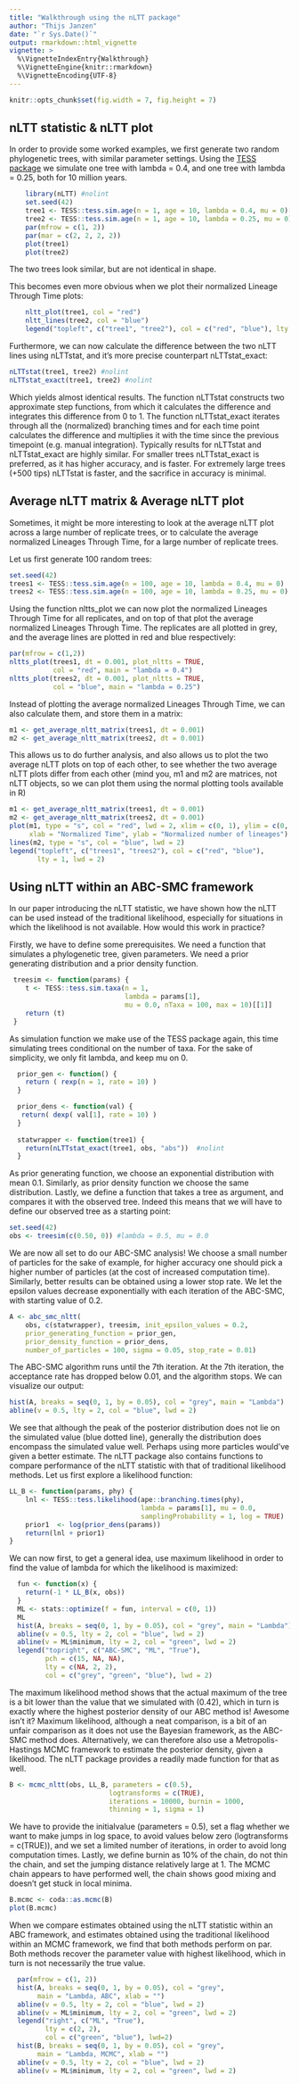 ```yaml
---
title: "Walkthrough using the nLTT package"
author: "Thijs Janzen"
date: "`r Sys.Date()`"
output: rmarkdown::html_vignette
vignette: >
  %\VignetteIndexEntry{Walkthrough}
  %\VignetteEngine{knitr::rmarkdown}
  %\VignetteEncoding{UTF-8}
---
```

```r
knitr::opts_chunk$set(fig.width = 7, fig.height = 7)
```
## nLTT statistic & nLTT plot
In order to provide some worked examples, we first generate two random phylogenetic trees, with similar parameter settings. Using the [TESS package](https://CRAN.R-project.org/package=TESS) we simulate one tree with lambda = 0.4, and one tree with lambda = 0.25, both for 10 million years.

```r
    library(nLTT) #nolint
    set.seed(42)
    tree1 <- TESS::tess.sim.age(n = 1, age = 10, lambda = 0.4, mu = 0)[[1]]
    tree2 <- TESS::tess.sim.age(n = 1, age = 10, lambda = 0.25, mu = 0)[[1]]
    par(mfrow = c(1, 2))
    par(mar = c(2, 2, 2, 2))
    plot(tree1) 
    plot(tree2)
```

The two trees look similar, but are not identical in shape.

This becomes even more obvious when we plot their normalized Lineage Through Time plots:
```r
    nltt_plot(tree1, col = "red")
    nltt_lines(tree2, col = "blue")
    legend("topleft", c("tree1", "tree2"), col = c("red", "blue"), lty = 1)
```

Furthermore, we can now calculate the difference between the two nLTT lines using nLTTstat, and it's more precise counterpart nLTTstat_exact:
```r
nLTTstat(tree1, tree2) #nolint
nLTTstat_exact(tree1, tree2) #nolint
```

Which yields almost identical results. The function nLTTstat constructs two approximate step functions, from which it calculates the difference and integrates this difference from 0 to 1. The function nLTTstat_exact iterates through all the (normalized) branching times and for each time point calculates the difference and multiplies it with the time since the previous timepoint (e.g. manual integration). Typically results for nLTTstat and nLTTstat_exact are highly similar. For smaller trees nLTTstat_exact is preferred, as it has higher accuracy, and is faster. For extremely large trees (+500 tips) nLTTstat is faster, and the sacrifice in accuracy is minimal.

## Average nLTT matrix & Average nLTT plot
Sometimes, it might be more interesting to look at the average nLTT plot across a large number of replicate trees, or to calculate the average normalized Lineages Through Time, for a large number of replicate trees.

Let us first generate 100 random trees:
```r
set.seed(42)
trees1 <- TESS::tess.sim.age(n = 100, age = 10, lambda = 0.4, mu = 0)
trees2 <- TESS::tess.sim.age(n = 100, age = 10, lambda = 0.25, mu = 0)
```
Using the function nltts_plot we can now plot the normalized Lineages Through Time for all replicates, and on top of that plot the average normalized Lineages Through Time. The replicates are all plotted in grey, and the average lines are plotted in red and blue respectively:
```r
par(mfrow = c(1,2))
nltts_plot(trees1, dt = 0.001, plot_nltts = TRUE, 
           col = "red", main = "lambda = 0.4")
nltts_plot(trees2, dt = 0.001, plot_nltts = TRUE, 
           col = "blue", main = "lambda = 0.25")
```

Instead of plotting the average normalized Lineages Through Time, we can also calculate them, and store them in a matrix:
```r
m1 <- get_average_nltt_matrix(trees1, dt = 0.001)
m2 <- get_average_nltt_matrix(trees2, dt = 0.001)
```
This allows us to do further analysis, and also allows us to plot the two average nLTT plots on top of each other, to see whether the two average nLTT plots differ from each other (mind you, m1 and m2 are matrices, not nLTT objects, so we can plot them using the normal plotting tools available in R)
```r
m1 <- get_average_nltt_matrix(trees1, dt = 0.001)
m2 <- get_average_nltt_matrix(trees2, dt = 0.001)
plot(m1, type = "s", col = "red", lwd = 2, xlim = c(0, 1), ylim = c(0, 1), 
     xlab = "Normalized Time", ylab = "Normalized number of lineages")
lines(m2, type = "s", col = "blue", lwd = 2)
legend("topleft", c("trees1", "trees2"), col = c("red", "blue"), 
       lty = 1, lwd = 2)
```

## Using nLTT within an ABC-SMC framework
In our paper introducing the nLTT statistic, we have shown how the nLTT can be used instead of the traditional likelihood, especially for situations in which the likelihood is not available. How would this work in practice?

Firstly, we have to define some prerequisites. We need a function that simulates a phylogenetic tree, given parameters. We need a prior generating distribution and a prior density function. 

```r
 treesim <- function(params) {
    t <- TESS::tess.sim.taxa(n = 1,
                             lambda = params[1],
                             mu = 0.0, nTaxa = 100, max = 10)[[1]]
    return (t)
 }
```
As simulation function we make use of the TESS package again, this time simulating trees conditional on the number of taxa. For the sake of simplicity, we only fit lambda, and keep mu on 0. 
```r
  prior_gen <- function() {
    return ( rexp(n = 1, rate = 10) )
  }

  prior_dens <- function(val) {
   return( dexp( val[1], rate = 10) )
  }
  
  statwrapper <- function(tree1) {
    return(nLTTstat_exact(tree1, obs, "abs"))  #nolint
  }
```
As prior generating function, we choose an exponential distribution with mean 0.1. Similarly, as prior density function we choose the same distribution. Lastly, we define a function that takes a tree as argument, and compares it with the observed tree. Indeed this means that we will have to define our observed tree as a starting point:
```r
set.seed(42)
obs <- treesim(c(0.50, 0)) #lambda = 0.5, mu = 0.0
```
We are now all set to do our ABC-SMC analysis! We choose a small number of particles for the sake of example, for higher accuracy one should pick a higher number of particles (at the cost of increased computation time). Similarly, better results can be obtained using a lower stop rate. We let the epsilon values decrease exponentially with each iteration of the ABC-SMC, with starting value of 0.2.
```r
A <- abc_smc_nltt(
    obs, c(statwrapper), treesim, init_epsilon_values = 0.2,
    prior_generating_function = prior_gen,
    prior_density_function = prior_dens,
    number_of_particles = 100, sigma = 0.05, stop_rate = 0.01)
```
The ABC-SMC algorithm runs until the 7th iteration. At the 7th iteration, the acceptance rate has dropped below 0.01, and the algorithm stops. We can visualize our output:
```r
hist(A, breaks = seq(0, 1, by = 0.05), col = "grey", main = "Lambda")
abline(v = 0.5, lty = 2, col = "blue", lwd = 2)
```

We see that although the peak of the posterior distribution does not lie on the simulated value (blue dotted line), generally the distribution does encompass the simulated value well. Perhaps using more particles would've given a better estimate.
The nLTT package also contains functions to compare performance of the nLTT statistic with that of traditional likelihood methods. Let us first explore a likelihood function:
```r
LL_B <- function(params, phy) {
    lnl <- TESS::tess.likelihood(ape::branching.times(phy),
                                 lambda = params[1], mu = 0.0,
                                 samplingProbability = 1, log = TRUE)
    prior1  <- log(prior_dens(params))
    return(lnl + prior1)
}
```
We can now first, to get a general idea, use maximum likelihood in order to find the value of lambda for which the likelihood is maximized:
```r
  fun <- function(x) {
    return(-1 * LL_B(x, obs))
  }
  ML <- stats::optimize(f = fun, interval = c(0, 1))
  ML
  hist(A, breaks = seq(0, 1, by = 0.05), col = "grey", main = "Lambda")
  abline(v = 0.5, lty = 2, col = "blue", lwd = 2)
  abline(v = ML$minimum, lty = 2, col = "green", lwd = 2)
  legend("topright", c("ABC-SMC", "ML", "True"),
         pch = c(15, NA, NA),
         lty = c(NA, 2, 2), 
         col = c("grey", "green", "blue"), lwd = 2)
```

The maximum likelihood method shows that the actual maximum of the tree is a bit lower than the value that we simulated with (0.42), which in turn is exactly where the highest posterior density of our ABC method is! Awesome isn't it?
Maximum likelihood, although a neat comparison, is a bit of an unfair comparison as it does not use the Bayesian framework, as the ABC-SMC method does. Alternatively, we can therefore also use a Metropolis-Hastings MCMC framework to estimate the posterior density, given a likelihood. The nLTT package provides a readily made function for that as well.
```r
B <- mcmc_nltt(obs, LL_B, parameters = c(0.5), 
                         logtransforms = c(TRUE),
                         iterations = 10000, burnin = 1000,
                         thinning = 1, sigma = 1)
```
We have to provide the initialvalue (parameters = 0.5), set a flag whether we want to make jumps in log space, to avoid values below zero (logtransforms = c(TRUE)), and we set a limited number of iterations, in order to avoid long computation times. Lastly, we define burnin as 10% of the chain, do not thin the chain, and set the jumping distance relatively large at 1. 
The MCMC chain appears to have performed well, the chain shows good mixing and doesn't get stuck in local minima. 
```r
B.mcmc <- coda::as.mcmc(B)
plot(B.mcmc)
```

When we compare estimates obtained using the nLTT statistic within an ABC framework, and estimates obtained using the traditional likelihood within an MCMC framework, we find that both methods perform on par. Both methods recover the parameter value with highest likelihood, which in turn is not necessarily the true value. 
```r
  par(mfrow = c(1, 2))
  hist(A, breaks = seq(0, 1, by = 0.05), col = "grey", 
       main = "Lambda, ABC", xlab = "")
  abline(v = 0.5, lty = 2, col = "blue", lwd = 2)
  abline(v = ML$minimum, lty = 2, col = "green", lwd = 2)
  legend("right", c("ML", "True"),
         lty = c(2, 2), 
         col = c("green", "blue"), lwd=2)
  hist(B, breaks = seq(0, 1, by = 0.05), col = "grey", 
       main = "Lambda, MCMC", xlab = "")
  abline(v = 0.5, lty = 2, col = "blue", lwd = 2)
  abline(v = ML$minimum, lty = 2, col = "green", lwd = 2)
```
